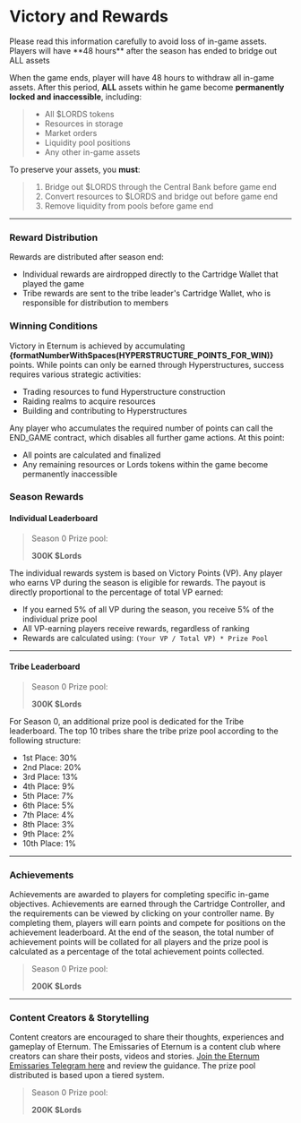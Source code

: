
# Victory and Rewards

<Callout type="danger">
  Please read this information carefully to avoid loss of in-game assets. Players will have **48 hours** after the
  season has ended to bridge out ALL assets
</Callout>

When the game ends, player will have 48 hours to withdraw all in-game assets. After this period, **ALL** assets within
he game become **permanently locked and inaccessible**, including:

> - All $LORDS tokens
> - Resources in storage
> - Market orders
> - Liquidity pool positions
> - Any other in-game assets

To preserve your assets, you **must**:

> 1. Bridge out $LORDS through the Central Bank before game end
> 2. Convert resources to $LORDS and bridge out before game end
> 3. Remove liquidity from pools before game end

---

### Reward Distribution

Rewards are distributed after season end:

- Individual rewards are airdropped directly to the Cartridge Wallet that played the game
- Tribe rewards are sent to the tribe leader's Cartridge Wallet, who is responsible for distribution to members

### Winning Conditions

Victory in Eternum is achieved by accumulating **{formatNumberWithSpaces(HYPERSTRUCTURE_POINTS_FOR_WIN)}** points. While
points can only be earned through Hyperstructures, success requires various strategic activities:

- Trading resources to fund Hyperstructure construction
- Raiding realms to acquire resources
- Building and contributing to Hyperstructures

Any player who accumulates the required number of points can call the END_GAME contract, which disables all further game
actions. At this point:

- All points are calculated and finalized
- Any remaining resources or Lords tokens within the game become permanently inaccessible

### Season Rewards

#### Individual Leaderboard

> Season 0 Prize pool:
>
> **300K $Lords**

The individual rewards system is based on Victory Points (VP). Any player who earns VP during the season is eligible for
rewards. The payout is directly proportional to the percentage of total VP earned:

- If you earned 5% of all VP during the season, you receive 5% of the individual prize pool
- All VP-earning players receive rewards, regardless of ranking
- Rewards are calculated using: `(Your VP / Total VP) * Prize Pool`

---

#### Tribe Leaderboard

> Season 0 Prize pool:
>
> **300K $Lords**

For Season 0, an additional prize pool is dedicated for the Tribe leaderboard. The top 10 tribes share the tribe prize
pool according to the following structure:

- 1st Place: 30%
- 2nd Place: 20%
- 3rd Place: 13%
- 4th Place: 9%
- 5th Place: 7%
- 6th Place: 5%
- 7th Place: 4%
- 8th Place: 3%
- 9th Place: 2%
- 10th Place: 1%

---

### Achievements

Achievements are awarded to players for completing specific in-game objectives. Achievements are earned through the
Cartridge Controller, and the requirements can be viewed by clicking on your controller name. By completing them,
players will earn points and compete for positions on the achievement leaderboard. At the end of the season, the total
number of achievement points will be collated for all players and the prize pool is calculated as a percentage of the
total achievement points collected.

> Season 0 Prize pool:
>
> **200K $Lords**

---

### Content Creators & Storytelling

Content creators are encouraged to share their thoughts, experiences and gameplay of Eternum. The Emissaries of Eternum
is a content club where creators can share their posts, videos and stories.
[Join the Eternum Emissaries Telegram here](https://t.me/EternumEmissaries) and review the guidance. The prize pool
distributed is based upon a tiered system.

> Season 0 Prize pool:
>
> **200K $Lords**
